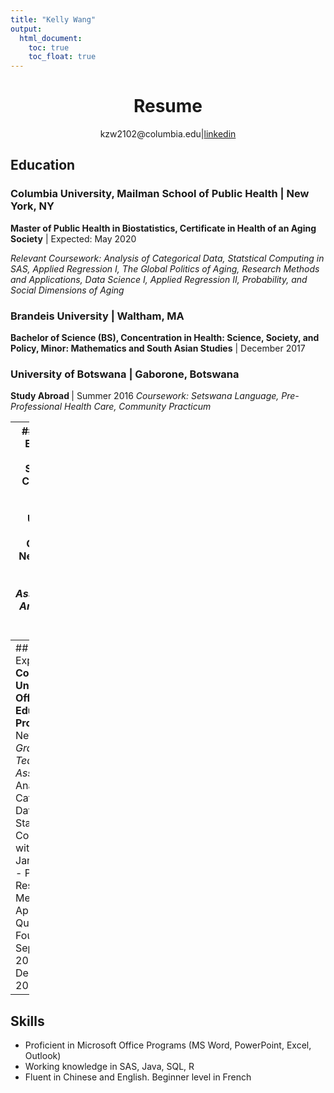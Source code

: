 ```yaml
---
title: "Kelly Wang"
output: 
  html_document:
    toc: true
    toc_float: true
---
```

<style type="text/css">
h1.title{text-align: center'}
</style>

<center>
# Resume
kzw2102@columbia.edu|[linkedin](https://www.linkedin.com/in/kellyzwang/)
</center>


## Education 

### Columbia University, Mailman School of Public Health | New York, NY 
**Master of Public Health in Biostatistics, Certificate in Health of an Aging Society** | Expected: May 2020 

*Relevant Coursework: Analysis of Categorical Data, Statstical Computing in SAS, Applied Regression I, The Global Politics of Aging, Research Methods and Applications, Data Science I, Applied Regression II, Probability, and Social Dimensions of Aging* 

### Brandeis University | Waltham, MA
**Bachelor of Science (BS), Concentration in Health: Science, Society, and Policy, Minor: Mathematics and South Asian Studies** | December 2017

### University of Botswana | Gaborone, Botswana
**Study Abroad ** | Summer 2016
*Coursework: Setswana Language, Pre-Professional Health Care, Community Practicum*

---
## Research Experience 
### Sergievsky Center/Taub Institute: Columbia University Medical Center** | New York, NY
*Graduate Research Assistant/Data Analyst* | Mar 2019 - Present 

  * Investigate the association between psychosocial factors and its role on longevity on a cohort of individuals with Down Syndrome, ages 30 and older by reviewing datasets consisting of over 600 participants
  * Independently research health literature and journal publications to identify possible statistical methods
  * Utilized SAS for data cleaning, data manipulation, data transformation, and other statistical procedures

### Global Healthy Living Foundation |New York, NY
*Summer Research Fellow* | May 2019 - August 2019

  * Utilized statistical procedures in SAS for an abstract and poster presented at the 2019 PAINWEEK conference
  * Led creation of all the materials needed for the pilot focus group conducted for the Eugene Washington Award Diversifying, Expanding, and Tracking Patient Engagement in Arthritis Research including the protocol, slide deck, flyers, and Q&A form that was distributed to various Naturally Occurring Retirement Communities (NORCs) in New York City. 
  
### Massachusetts Advocates for Nursing Home Reform | Medford, MA 
*Relaunch Intern* | December 2016 - December 2017
  * Supervised production of Crowdrise fundraising campaign to preserve organization; researched supporting evidence for campaign video script, created donation page, and executed on-campus event 
  * Analyzed qualitative statistical data on quality of care of 35 Massachusetts nursing homes for board presentation 
  * Conducted and analyzed responses from survey dataset of 250 Massachusetts baby boomers’ reactions to nursing homes in Massachusetts for PR Newswire Article

---
## Leadership Experience 
**Columbia University: Office of Educational Programming** | New York, NY
*Graduate Teaching Assistant* 
  * Analysis of Categorical Data | Statistical Computing with SAS | January 2020 - Present
  * Research Methods & Application: Quantitative Foundations | September 2019 - December 2019 
  
---
## Skills

  * Proficient in Microsoft Office Programs (MS Word, PowerPoint, Excel, Outlook)
  * Working knowledge in SAS, Java, SQL, R
  * Fluent in Chinese and English. Beginner level in French 

  
  







